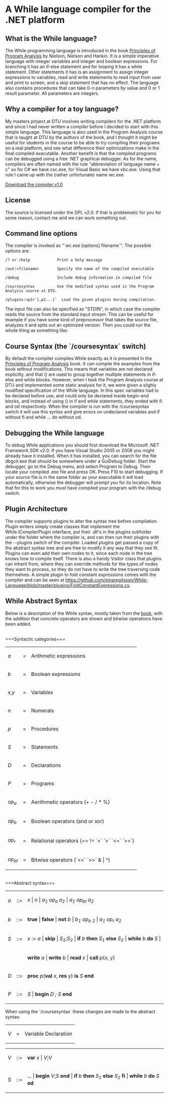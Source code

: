 =A While language compiler for the .NET platform=
==What is the While language?==

The While programming language is introduced in the book [http://www.amazon.com/Principles-Program-Analysis-Flemming-Nielson/dp/3540654100/ref=pd_bbs_sr_1?ie=UTF8&s=books&qid=1235741633&sr=8-1 Principles of Program Analysis] by Nielson, Nielson and Hankin. It is a simple imperative language with integer variables and integer and boolean expressions. For branching it has an if-else statement and for looping it has a while statement. Other statements it has is an assignment to assign integer expressions to variables, read and write statements to read input from user and print to screen, and a skip statement that has no effect. The language also contains procedures that can take 0-n parameters by value and 0 or 1 result parameter. All parameters are integers.


==Why a compiler for a toy language?==

My masters project at DTU involves writing compilers for the .NET platform and since I had never written a compiler before I decided to start with this simple language. This language is also used in the Program Analysis course that is taught at DTU by the authors of the book, and I thought it might be useful for students in the course to be able to try compiling their programs on a real platform, and see what difference their optimizations make in the final compiled executable. Another benefit is that the compiled programs can be debugged using a free .NET graphical debugger. As for the name, compilers are often named with the rule "abbreviation of language name + c" so for C# we have csc.exe, for Visual Basic we have vbc.exe. Using that rule I came up with the (rather unfortunate) name wc.exe.

[https://github.com/downloads/einaregilsson/While-Language/wc-1.0-bin.zip Download the compiler v1.0]<br/>

==License==

The source is licensed under the GPL v2.0. If that is problematic for you for some reason, contact me and we can work something out.

==Command line options==

The compiler is invoked as "`wc.exe [options] filename`". The possible options are:
<pre>
/? or /help            Print a help message

/out:<filename>        Specify the name of the compiled executable

/debug                 Include debug information in compiled file

/coursesyntax          Use the modified syntax used in the Program Analysis course at DTU.

/plugins:<p1>`[,p2...]`  Load the given plugins during compilation.
</pre>

The input file can also be specified as "STDIN", in which case the compiler reads the source from the standard input stream. This can be useful for example if you have some kind of preprocessor that takes the source file, analyzes it and spits out an optimized version. Then you could run the whole thing as something like:

{{{analyzer.exe somefile.while | wc.exe /out:somefile.exe STDIN}}}

	
==Course Syntax (the `/coursesyntax` switch)==

By default the compiler compiles While exactly as it is presented in the [http://www.amazon.com/Principles-Program-Analysis-Flemming-Nielson/dp/3540654100/ref=pd_bbs_sr_1?ie=UTF8&s=books&qid=1235741633&sr=8-1 Principles of Program Analysis] book. It can compile the examples from the book without modifications. This means that variables are not declared explicitly, and that () are used to group together multiple statements in if-else and while blocks. However, when I took the Program Analysis course at DTU and implemented some static analysis for it, we were given a slighly modified specification of the While language. In this spec variables had to be declared before use, and could only be declared inside begin-end blocks, and instead of using () in if and while statements, they ended with fi and od respectively. When the compiler is run with the /coursesyntax switch it will use this syntax and give errors on undeclared variables and if without fi and while ... do without od.

==Debugging the While language==

To debug While applications you should first download the Microsoft .NET Framework SDK v2.0. If you have Visual Studio 2005 or 2008 you might already have it installed. When it has installed, you can search for the file dbgclr.exe that should be somewhere under a GuiDebug folder. Start the debugger, go to the Debug menu, and select Program to Debug. Then locate your compiled .exe file and press OK. Press F10 to start debugging. If your source file is in the same folder as your executable it will load automatically, otherwise the debugger will prompt you for its location. Note that for this to work you must have compiled your program with the /debug switch.

==Plugin Architecture==
The compiler supports plugins to alter the syntax tree before compilation. Plugin writers simply create classes that implement the While.ICompilerPlugin interface, put their .dll's in the plugins subfolder under the folder where the compiler is, and can then run their plugins with the --plugins switch of the compiler. Loaded plugins get passed a copy of the abstract syntax tree and are free to modify it any way that they see fit. Plugins can even add their own nodes to it, since each node in the tree knows how to compile itself. There is also a handy Visitor class that plugins can inherit from, where they can override methods for the types of nodes they want to process, so they do not have to write the tree traversing code themselves. A simple plugin to fold constant expressions comes with the compiler and can be seen at [https://github.com/einaregilsson/While-Language/blob/master/plugins/FoldConstantExpressions.cs https://github.com/einaregilsson/While-Language/blob/master/plugins/FoldConstantExpressions.cs].

==While Abstract Syntax==

Below is a description of the While syntax, mostly taken from the [http://www.amazon.com/Principles-Program-Analysis-Flemming-Nielson/dp/3540654100/ref=pd_bbs_sr_1?ie=UTF8&s=books&qid=1235741633&sr=8-1 book], with the addition that concrete operators are shown and bitwise operations have been added.

<br />
===Syntactic categories===

<table>
  <tr>
    <td><i>a</i></td>
    <td>=</td>
    <td>Arithmetic expressions</td>
  </tr>
  <tr>
    <td><i>b</i></td>
    <td>=</td>
    <td>Boolean expressions</td>
  </tr>
  <tr>
    <td><i>x,y</i></td>
    <td>=</td>
    <td>Variables</td>
  </tr>
  <tr>
    <td><i>n</i></td>
    <td>=</td>
    <td>Numerals</td>
  </tr>
  <tr>
    <td><i>p</i></td>
    <td>=</td>
    <td>Procedures</td>
  </tr>
  <tr>
    <td><i>S</i></td>
    <td>=</td>
    <td>Statements</td>
  </tr>
  <tr>
    <td><i>D</i></td>
    <td>=</td>
    <td>Declarations</td>
  </tr>
  <tr>
    <td><i>P</i></td>
    <td>=</td>
    <td>Programs</td>
  </tr>
  <tr>
    <td><i>op<sub>a</sub></i></td>
    <td>=</td>
    <td>Aerithmetic operators (+ - / * %)</td>
  </tr>
  <tr>
    <td><i>op<sub>b</sub></i></td>
    <td>=</td>
    <td>Boolean operators (and or xor)</td>
  </tr>
  <tr>
    <td><i>op<sub>r</sub></i></td>
    <td>=</td>
    <td>Relational operators (== != `<` `>` `<=` `>=`)</td>
  </tr>
  <tr>
    <td><i>op<sub>bt</sub></i></td>
    <td>=</td>
    <td>Bitwise operators (`<<` `>>` & | ^)</td>
  </tr>
</table>

<br />
===Abstract syntax===

<table>
  <tr>
    <td><i>a</i></td>
    <td>::=</td>
    <td><i>x</i> | <i>n</i> | <i>a<sub>1</sub> op<sub>a</sub> a<sub>2</sub></i> | <i>a<sub>1</sub> op<sub>bt</sub> a<sub>2</sub></i></td>
  </tr>
  <tr>
    <td><i>b</i></td>
    <td>::=</td>
    <td><b>true</b> | <b>false</b> | <b>not</b> <i>b</i> | <i>b<sub>1</sub> op<sub>b</sub> <sub>2</sub></i> | <i>a<sub>1</sub> op<sub>r</sub> a<sub>2</sub></i></td>
  </tr>
  <tr>
    <td><i>S</i></td>
    <td>::=</td>
    <td><i>x</i> := <i>a</i> | <b>skip</b> | <i>S<sub>1</sub><i>;</i>S<sub>2</sub></i> | <b>if</b> <i>b</i> <b>then</b> <i>S<sub>1</sub></i> <b>else</b> <i>S<sub>2</sub></i> | <b>while</b> <i>b</i> <b>do</b> <i>S</i> |</td>
  </tr>
  <tr>
    <td></td>
    <td></td>
    <td><b>write</b> <i>a</i> | <b>write</b> <i>b</i> | <b>read</b> <i>x</i> | <b>call</b> <i>p</i>(<i>x, y</i>)</td>
  </tr>
  <tr>
    <td><i>D</i></td>
    <td>::=</td>
    <td><b>proc</b> <i>p</i>(<b>val</b> <i>x</i>, <b>res</b> <i>y</i>) <b>is</b> <i>S</i> <b>end</b></td>
  </tr>
  <tr>
    <td><i>P</i></td>
    <td>::=</td>
    <td><i>S</i> | <b>begin</b> <i>D ; S</i> <b>end</b></td>
  </tr>
</table>

When using the `/coursesyntax` these changes are made to the abstract syntax:

<table>
  <tr>
    <td><i>V</i></td>
    <td>=</td>
    <td>Variable Declaration</td>
  </tr>
</table>
<table>
  <tr>
    <td><i>V</i></td>
    <td>::=</td>
    <td><b>var</b> <i>x</i> | <i>V</i>;<i>V</i></td>
  </tr>
  <tr>
    <td><i>S</i></td>
    <td>::=</td>
    <td>... | <b>begin</b> <i>V</i>;<i>S</i> <b>end</b> | <b>if</b> <i>b</i> <b>then</b> <i>S<sub>1</sub> </i> <b>else</b> <i>S<sub>2</sub></i> <b>fi</b> | <b>while</b> <i>b</i> <b>do</b> <i>S</i> <b>od</b></td>
  </tr>
</table>